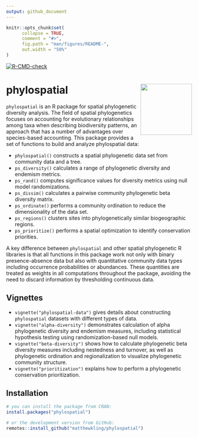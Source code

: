```yaml
---
output: github_document
---
```


<!-- README.md is generated from README.Rmd. Please edit that file -->

```r
knitr::opts_chunk$set(
      collapse = TRUE,
      comment = "#>",
      fig.path = "man/figures/README-",
      out.width = "50%"
)
```

<!-- badges: start -->

[![R-CMD-check](https://github.com/matthewkling/phylospatial/actions/workflows/R-CMD-check.yaml/badge.svg)](https://github.com/matthewkling/phylospatial/actions/workflows/R-CMD-check.yaml)
<!-- badges: end -->


# phylospatial <a href="https://matthewkling.github.io/phylospatial/"><img src="man/figures/logo.png" align="right" height="139" /></a>

`phylospatial` is an R package for spatial phylogenetic diversity analysis. The field of spatial phylogenetics focuses on accounting for evolutionary relationships among taxa when describing biodiversity patterns, an approach that has a number of advantages over species-based accounting. This package provides a set of functions to build and analyze phylospatial data:

- `phylospatial()` constructs a spatial phylogenetic data set from community data and a tree.
- `ps_diversity()` calculates a range of phylogenetic diversity and endemism metrics.
- `ps_rand()` computes significance values for diversity metrics using null model randomizations.
- `ps_dissim()` calculates a pairwise community phylogenetic beta diversity matrix.
- `ps_ordinate()` performs a community ordination to reduce the dimensionality of the data set.
- `ps_regions()` clusters sites into phylogenetically similar biogeographic regions.
- `ps_prioritize()` performs a spatial optimization to identify conservation priorities.

A key difference between `phylospatial` and other spatial phylogenetic R libraries is that all functions in this package work not only with binary presence-absence data but also with quantitative community data types including occurrence probabilities or abundances. These quantities are treated as weights in all computations throughout the package, avoiding the need to discard information by thresholding continuous data.

## Vignettes

- `vignette("phylospatial-data")` gives details about constructing `phylospatial` datasets with different types of data.
- `vignette("alpha-diversity")` demonstrates calculation of alpha phylogenetic diversity and endemism measures, including statistical hypothesis testing using randomization-based null models.
- `vignette("beta-diversity")` shows how to calculate phylogenetic beta diversity measures including nestedness and turnover, as well as phylogenetic ordination and regionalization to visualize phylogenetic community structure.
- `vignette("prioritization")` explains how to perform a phylogenetic conservation prioritization.


## Installation

``` r
# you can install the package from CRAN:
install.packages("phylospatial")

# or the development version from GitHub:
remotes::install_github("matthewkling/phylospatial")
```
